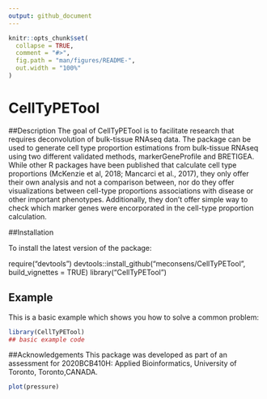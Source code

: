 ```yaml
---
output: github_document
---
```

<!-- README.md is generated from README.Rmd. Please edit that file -->

```r
knitr::opts_chunk$set(
  collapse = TRUE,
  comment = "#>",
  fig.path = "man/figures/README-",
  out.width = "100%"
)
```

# CellTyPETool

<!-- badges: start -->
<!-- badges: end -->

##Description
The goal of CellTyPETool is to facilitate research that requires deconvolution of bulk-tissue RNAseq data. The package can be used to generate cell type proportion estimations from bulk-tissue RNAseq using two different validated methods, markerGeneProfile and BRETIGEA.
While other R packages have been published that calculate cell type proportions (McKenzie et al, 2018; Mancarci et al., 2017), they only offer their own analysis and not a comparison between, nor do they offer visualizations between cell-type proportions associations with disease or other important phenotypes.
Additionally, they don’t offer simple way to check which marker genes were encorporated in the cell-type proportion calculation.

##Installation

To install the latest version of the package:

require("devtools")
devtools::install_github("meconsens/CellTyPETool", build_vignettes = TRUE)
library("CellTyPETool")


## Example

This is a basic example which shows you how to solve a common problem:

```r
library(CellTyPETool)
## basic example code
```

##Acknowledgements
This package was developed as part of an assessment for 2020BCB410H: Applied Bioinformatics, University of Toronto, Toronto,CANADA.


```r
plot(pressure)
```

